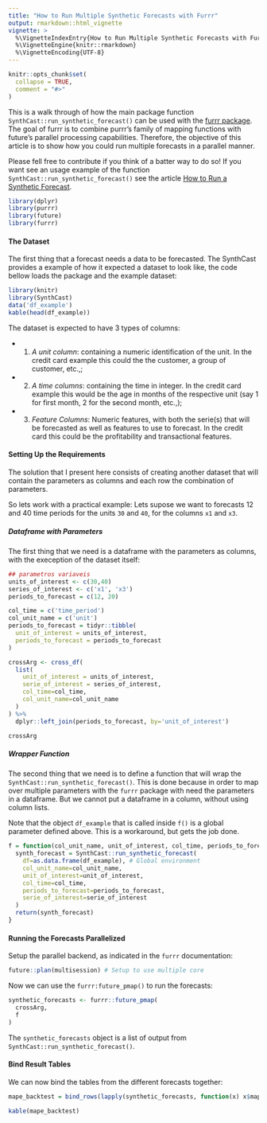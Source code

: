 ```yaml
---
title: "How to Run Multiple Synthetic Forecasts with Furrr"
output: rmarkdown::html_vignette
vignette: >
  %\VignetteIndexEntry{How to Run Multiple Synthetic Forecasts with Furrr}
  %\VignetteEngine{knitr::rmarkdown}
  %\VignetteEncoding{UTF-8}
---
```


```r
knitr::opts_chunk$set(
  collapse = TRUE,
  comment = "#>"
)
```

This is a walk through of how the main package function `SynthCast::run_synthetic_forecast()` can be used with the [furrr package](https://furrr.futureverse.org/). The goal of furrr is to combine purrr’s family of mapping functions with future’s parallel processing capabilities. Therefore, the objective of this article is to show how you could run multiple forecasts in a parallel manner.

Please fell free to contribute if you think of a batter way to do so! If you want see an usage example of the function `SynthCast::run_synthetic_forecast()` see the article [How to Run a Synthetic Forecast](https://viniciusmsousa.github.io/SynthCast/articles/how-to-run-synthetic-forecast.html). 

```r
library(dplyr)
library(purrr)
library(future)
library(furrr)
```



#### The Dataset

The first thing that a forecast needs a data to be forecasted. The SynthCast provides a example of how it expected a dataset to look like, the code bellow loads the package and the example dataset:

```r
library(knitr)
library(SynthCast)
data('df_example')
kable(head(df_example)) 
```

The dataset is expected to have 3 types of columns:

- 1) *A unit column*: containing a numeric identification of the unit. In the credit card example this could the the customer, a group of customer, etc.,;
- 2) *A time columns*: containing the time in integer. In the credit card example this would be the age in months of the respective unit (say 1 for first month, 2 for the second month, etc.,);
- 3) *Feature Columns*: Numeric features, with both the serie(s) that will be forecasted as well as features to use to forecast. In the credit card this could be the profitability and transactional features.



#### Setting Up the Requirements

The solution that I present here consists of creating another dataset that will contain the parameters as columns and each row the combination of parameters. 

So lets work with a practical example: Lets supose we want to forecasts 12 and 40 time periods for the units `30` and `40`, for the columns `x1` and `x3`.

##### Dataframe with Parameters

The first thing that we need is a dataframe with the parameters as columns, with the exeception of the dataset itself:

```r


## parametros variaveis
units_of_interest <- c(30,40)
series_of_interest <- c('x1', 'x3')
periods_to_forecast = c(12, 20) 

col_time = c('time_period')
col_unit_name = c('unit')
periods_to_forecast = tidyr::tibble(
  unit_of_interest = units_of_interest,
  periods_to_forecast = periods_to_forecast
)

crossArg <- cross_df(
  list(
    unit_of_interest = units_of_interest,
    serie_of_interest = series_of_interest,
    col_time=col_time,
    col_unit_name=col_unit_name
  )
) %>%
  dplyr::left_join(periods_to_forecast, by='unit_of_interest')

crossArg
```




##### Wrapper Function

The second thing that we need is to define a function that will wrap the `SynthCast::run_synthetic_forecast()`. This is done because in order to map over multiple parameters with the `furrr` package with need the parameters in a dataframe. But we cannot put a dataframe in a column, without using column lists.

Note that the object `df_example` that is called inside `f()` is a global parameter defined above. This is a workaround, but gets the job done. 

```r
f = function(col_unit_name, unit_of_interest, col_time, periods_to_forecast, serie_of_interest){
  synth_forecast = SynthCast::run_synthetic_forecast(
    df=as.data.frame(df_example), # Global environment
    col_unit_name=col_unit_name,
    unit_of_interest=unit_of_interest,
    col_time=col_time,
    periods_to_forecast=periods_to_forecast,
    serie_of_interest=serie_of_interest
  )
  return(synth_forecast)
}
```


#### Running the Forecasts Parallelized

Setup the parallel backend, as indicated in the `furrr` documentation:
```r
future::plan(multisession) # Setup to use multiple core
```

Now we can use the `furrr:future_pmap()` to run the forecasts:

```r
synthetic_forecasts <- furrr::future_pmap(
  crossArg,
  f
)
```

The `synthetic_forecasts` object is a list of output from `SynthCast::run_synthetic_forecast()`.

#### Bind Result Tables

We can now bind the tables from the different forecasts together:

```r
mape_backtest = bind_rows(lapply(synthetic_forecasts, function(x) x$mape_backtest))

kable(mape_backtest) 
```


